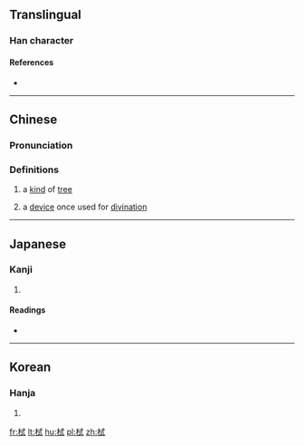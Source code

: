 ==Translingual==

===Han character===
{{Han char|rn=75|rad=木|as=06|sn=10|four=43940|canj=DIPM|ids=⿰[[木]][[式]]}}

====References====
* {{Han ref|kx=0524.100|dkj=14748|dj=0912.110|hdz=21192.070|uh=683B|ud=26683|bh=D1DE|bd=53726}}

----

==Chinese==
{{zh-forms}}

===Pronunciation===
{{zh-pron
|m=shì
|c=cik1,sik1
|mc=y
|oc=y
|ma=
|cat=n
}}

===Definitions===
# {{context|archaic|lang=zh}} a [[kind]] of [[tree]]
# {{context|archaic|lang=zh}} a [[device]] once used for [[divination]]

----

==Japanese==

===Kanji===
{{ja-kanji|grade=|rs=木06}}

# {{defn|lang=ja|sort=木06}}

====Readings====
* {{ja-readings|on=[[ちょく]] (choku), [[ちき]] (chiki), [[しょく]] (shoku), [[しき]] (shiki)|kun=}}

----

==Korean==

===Hanja===
{{ko-hanja|hangeul=식|eumhun=|rv=sik|mr=sik|y=sik}}

# {{defn|lang=ko|sort=木06}}

[[fr:栻]]
[[lt:栻]]
[[hu:栻]]
[[pl:栻]]
[[zh:栻]]